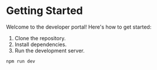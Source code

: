 # Getting Started

Welcome to the developer portal! Here's how to get started:

1. Clone the repository.
2. Install dependencies.
3. Run the development server.

```bash
npm run dev
